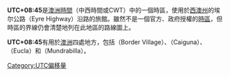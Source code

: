 '''UTC+08:45'''是[[澳洲時間|澳洲時間]]（中西時間或CWT）中的一個時區，使用於[[西澳州|西澳州]]的埃尔公路（Eyre Highway）沿路的旅館。雖然不是一個官方、政府授權的[[時區|時區]]，但時區的界線仍會清楚地列在此地區的路線圖上。

'''UTC+08:45'''有用於[[澳洲|澳洲]]四處地方，包括{{tsl|en|Border Village|邊緣村}}（Border Village）、{{tsl|en|Caiguna|開剛那}}（Caiguna）、{{tsl|en|Eucla|尤克拉}}（Eucla）和{{tsl|en|Mundrabilla|蒙德拉比拉}}（Mundrabilla）。

{{時差表|+|8|45}}
{{timezones}}

[[Category:UTC偏移量|Category:UTC偏移量]]